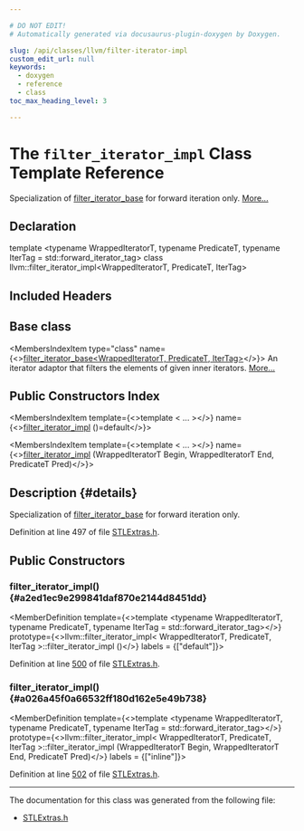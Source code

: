 ```yaml
---

# DO NOT EDIT!
# Automatically generated via docusaurus-plugin-doxygen by Doxygen.

slug: /api/classes/llvm/filter-iterator-impl
custom_edit_url: null
keywords:
  - doxygen
  - reference
  - class
toc_max_heading_level: 3

---
```





# The `filter_iterator_impl` Class Template Reference

<DoxygenPage pluginConfig={pluginConfig}>

Specialization of <a href="/docs/api/classes/llvm/filter-iterator-base">filter&#95;iterator&#95;base</a> for forward iteration only. <a href="#details">More...</a>

## Declaration

<CodeBlock>template &lt;typename WrappedIteratorT, typename PredicateT, typename IterTag = std::forward&#95;iterator&#95;tag&gt;
class llvm::filter_iterator_impl&lt;WrappedIteratorT, PredicateT, IterTag&gt;</CodeBlock>

## Included Headers

<IncludesList>
<IncludesListItem
  filePath="llvm/ADT/STLExtras.h"
  permalink="/docs/api/files/include/include/llvm/include/llvm/adt/stlextras-h"
  isLocal="true" />
</IncludesList>

## Base class

<MembersIndex>

<MembersIndexItem
  type="class"
  name={<><a href="/docs/api/classes/llvm/filter-iterator-base">filter&#95;iterator&#95;base&lt;WrappedIteratorT, PredicateT, IterTag&gt;</a></>}>
An iterator adaptor that filters the elements of given inner iterators. <a href="/docs/api/classes/llvm/filter-iterator-base/#details">More...</a>
</MembersIndexItem>

</MembersIndex>

## Public Constructors Index

<MembersIndex>

<MembersIndexItem
  template={<>template &lt; ... &gt;</>}
  name={<><a href="#a2ed1ec9e299841daf870e2144d8451dd">filter&#95;iterator&#95;impl</a> ()=default</>}>
</MembersIndexItem>

<MembersIndexItem
  template={<>template &lt; ... &gt;</>}
  name={<><a href="#a026a45f0a66532ff180d162e5e49b738">filter&#95;iterator&#95;impl</a> (WrappedIteratorT Begin, WrappedIteratorT End, PredicateT Pred)</>}>
</MembersIndexItem>

</MembersIndex>

## Description {#details}

Specialization of <a href="/docs/api/classes/llvm/filter-iterator-base">filter&#95;iterator&#95;base</a> for forward iteration only.

Definition at line 497 of file <a href="/docs/api/files/include/include/llvm/include/llvm/adt/stlextras-h">STLExtras.h</a>.

<SectionDefinition>

## Public Constructors

### filter&#95;iterator&#95;impl() {#a2ed1ec9e299841daf870e2144d8451dd}

<MemberDefinition
  template={<>template &lt;typename WrappedIteratorT, typename PredicateT, typename IterTag = std::forward&#95;iterator&#95;tag&gt;</>}
  prototype={<>llvm::filter&#95;iterator&#95;impl&lt; WrappedIteratorT, PredicateT, IterTag &gt;::filter&#95;iterator&#95;impl ()</>}
  labels = {["default"]}>

Definition at line <a href="/docs/api/files/include/include/llvm/include/llvm/adt/stlextras-h/#l00500">500</a> of file <a href="/docs/api/files/include/include/llvm/include/llvm/adt/stlextras-h">STLExtras.h</a>.
</MemberDefinition>

### filter&#95;iterator&#95;impl() {#a026a45f0a66532ff180d162e5e49b738}

<MemberDefinition
  template={<>template &lt;typename WrappedIteratorT, typename PredicateT, typename IterTag = std::forward&#95;iterator&#95;tag&gt;</>}
  prototype={<>llvm::filter&#95;iterator&#95;impl&lt; WrappedIteratorT, PredicateT, IterTag &gt;::filter&#95;iterator&#95;impl (WrappedIteratorT Begin, WrappedIteratorT End, PredicateT Pred)</>}
  labels = {["inline"]}>

Definition at line <a href="/docs/api/files/include/include/llvm/include/llvm/adt/stlextras-h/#l00502">502</a> of file <a href="/docs/api/files/include/include/llvm/include/llvm/adt/stlextras-h">STLExtras.h</a>.
</MemberDefinition>

</SectionDefinition>

<hr/>

The documentation for this class was generated from the following file:

<ul>
<li><a href="/docs/api/files/include/include/llvm/include/llvm/adt/stlextras-h">STLExtras.h</a></li>
</ul>

</DoxygenPage>
